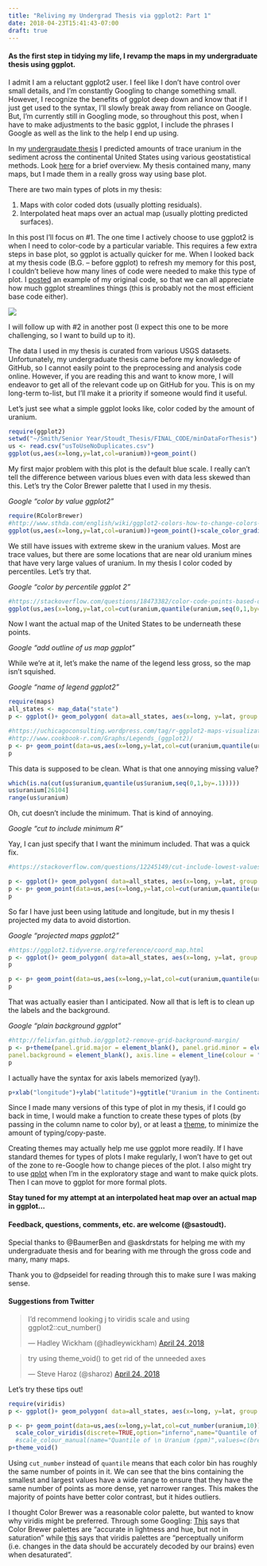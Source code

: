 ```yaml
---
title: "Reliving my Undergrad Thesis via ggplot2: Part 1"
date: 2018-04-23T15:41:43-07:00
draft: true
---
```


#### As the first step in tidying my life, I revamp the maps in my undergraduate thesis using ggplot.

I admit I am a reluctant ggplot2 user. I feel like I don't have control over small details, and I'm constantly Googling to change something small. However, I recognize the benefits of ggplot deep down and know that if I just get used to the syntax, I'll slowly break away from reliance on Google. But, I'm currently still in Googling mode, so throughout this post, when I have to make adjustments to the basic ggplot, I include the phrases I Google as well as the link to the help I end up using.


In my [undergraudate thesis](https://scholarworks.smith.edu/theses/1588/) I predicted amounts of trace uranium in the sediment across the continental United States using various geostatistical methods. Look [here](http://www.geocomputation.org/2015/papers/GC15_78.pdf) for a brief overview. My thesis contained many, many maps, but I made them in a really gross way using base plot. 


There are two main types of plots in my thesis: 

1. Maps with color coded dots (usually plotting residuals).
2. Interpolated heat maps over an actual map (usually plotting predicted surfaces).

In this post I'll focus on #1. The one time I actively choose to use ggplot2 is when I need to color-code by a particular variable. This requires a few extra steps in base plot, so ggplot is actually quicker for me. When I looked back at my thesis code (B.G. -- before ggplot) to refresh my memory for this post, I couldn't believe how many lines of code were needed to make this type of plot. I [posted](https://github.com/sastoudt/sastoudt.github.io/blob/master/_posts/scratchCode/thesisMap_original.R) an example of my original code, so that we can all appreciate how much ggplot streamlines things (this is probably not the most efficient base code either).

![ ](https://media.giphy.com/media/l41Ye7i203TfEADYs/giphy.gif)


I will follow up with #2 in another post (I expect this one to be more challenging, so I want to build up to it).

The data I used in my thesis is curated from various USGS datasets. Unfortunately, my undergraduate thesis came before my knowledge of GitHub, so I cannot easily point to the preprocessing and analysis code online. However, if you are reading this and want to know more, I will endeavor to get all of the relevant code up on GitHub for you. This is on my long-term to-list, but I'll make it a priority if someone would find it useful. 

Let's just see what a simple ggplot looks like, color coded by the amount of uranium.

```r
require(ggplot2)
setwd("~/Smith/Senior Year/Stoudt_Thesis/FINAL_CODE/minDataForThesis")
us <- read.csv("usToUseNoDuplicates.csv")
ggplot(us,aes(x=long,y=lat,col=uranium))+geom_point()
```

My first major problem with this plot is the default blue scale. I really can't tell the difference between various blues even with data less skewed than this. Let's try the Color Brewer palette that I used in my thesis.

*Google "color by value ggplot2"*

```r
require(RColorBrewer)
#http://www.sthda.com/english/wiki/ggplot2-colors-how-to-change-colors-automatically-and-manually
ggplot(us,aes(x=long,y=lat,col=uranium))+geom_point()+scale_color_gradientn(colours = c(brewer.pal(9, "YlOrRd"),"black"))
```

We still have issues with extreme skew in the uranium values. Most are trace values, but there are some locations that are near old uranium mines that have very large values of uranium. In my thesis I color coded by percentiles. Let's try that.

*Google "color by percentile ggplot 2"*

```r
#https://stackoverflow.com/questions/18473382/color-code-points-based-on-percentile-in-ggplot
ggplot(us,aes(x=long,y=lat,col=cut(uranium,quantile(uranium,seq(0,1,by=.1)),include.lowest=T)))+geom_point()+scale_colour_manual(values=c(brewer.pal(9, "YlOrRd"),"black"))
```

Now I want the actual map of the United States to be underneath these points.

*Google "add outline of us map ggplot"*

While we're at it, let's make the name of the legend less gross, so the map isn't squished.

*Google "name of legend ggplot2"*

```r
require(maps)
all_states <- map_data("state")
p <- ggplot()+ geom_polygon( data=all_states, aes(x=long, y=lat, group = group),colour="black", fill="white" )
```

```r
#https://uchicagoconsulting.wordpress.com/tag/r-ggplot2-maps-visualization/
#http://www.cookbook-r.com/Graphs/Legends_(ggplot2)/
p <- p+ geom_point(data=us,aes(x=long,y=lat,col=cut(uranium,quantile(uranium,seq(0,1,by=.1)))))+geom_point()+scale_colour_manual(name="Quantile of \n Uranium (ppm)",values=c(brewer.pal(9, "YlOrRd"),"black"))
p
```

This data is supposed to be clean. What is that one annoying missing value?

```r
which(is.na(cut(us$uranium,quantile(us$uranium,seq(0,1,by=.1)))))
us$uranium[26104]
range(us$uranium)
```

Oh, cut doesn't include the minimum. That is kind of annoying.

*Google "cut to include minimum R"*

Yay, I can just specify that I want the minimum included. That was a quick fix.

```r
#https://stackoverflow.com/questions/12245149/cut-include-lowest-values

p <- ggplot()+ geom_polygon( data=all_states, aes(x=long, y=lat, group = group),colour="black", fill="white" )
p <- p+ geom_point(data=us,aes(x=long,y=lat,col=cut(uranium,quantile(uranium,seq(0,1,by=.1)),include.lowest=T)))+geom_point()+scale_colour_manual(name="Quantile of \n Uranium (ppm)",values=c(brewer.pal(9, "YlOrRd"),"black"))
p
```

So far I have just been using latitude and longitude, but in my thesis I projected my data to avoid distortion. 

*Google "projected maps ggplot2"*

```r
#https://ggplot2.tidyverse.org/reference/coord_map.html
p <- ggplot()+ geom_polygon( data=all_states, aes(x=long, y=lat, group = group),colour="black", fill="white" )+coord_map("lambert", parameters = c(c(33,45)))
p
```

```r
p <- p+ geom_point(data=us,aes(x=long,y=lat,col=cut(uranium,quantile(uranium,seq(0,1,by=.1)),include.lowest=T)))+geom_point()+scale_colour_manual(name="Quantile of \n Uranium (ppm)",values=c(brewer.pal(9, "YlOrRd"),"black"))
p

```

That was actually easier than I anticipated. Now all that is left is to clean up the labels and the background.

*Google "plain background ggplot"*

```r
#http://felixfan.github.io/ggplot2-remove-grid-background-margin/
p <- p+theme(panel.grid.major = element_blank(), panel.grid.minor = element_blank(),
panel.background = element_blank(), axis.line = element_line(colour = "black"))
p
```

I actually have the syntax for axis labels memorized (yay!).

```r
p+xlab("longitude")+ylab("latitude")+ggtitle("Uranium in the Continental United States")
```

Since I made many versions of this type of plot in my thesis, if I could go back in time, I would make a function to create these types of plots (by passing in the column name to color by), or at least a [theme](http://joeystanley.com/blog/custom-themes-in-ggplot2), to minimize the amount of typing/copy-paste.

Creating themes may actually help me use ggplot more readily. If I have standard themes for types of plots I make regularly, I won't have to get out of the zone to re-Google how to change pieces of the plot. I also might try to use [qplot](http://www.sthda.com/english/wiki/qplot-quick-plot-with-ggplot2-r-software-and-data-visualization) when I'm in the exploratory stage and want to make quick plots. Then I can move to ggplot for more formal plots. 

**Stay tuned for my attempt at an interpolated heat map over an actual map in ggplot...**

#### Feedback, questions, comments, etc. are welcome (@sastoudt).

Special thanks to @BaumerBen and @askdrstats for helping me with my undergraduate thesis and for bearing with me through the gross code and many, many maps. 

Thank you to @dpseidel for reading through this to make sure I was making sense.

#### Suggestions from Twitter

<blockquote class="twitter-tweet" data-lang="en"><p lang="en" dir="ltr">I’d recommend looking j to viridis scale and using ggplot2::cut_number()</p>&mdash; Hadley Wickham (@hadleywickham) <a href="https://twitter.com/hadleywickham/status/988901594371473409?ref_src=twsrc%5Etfw">April 24, 2018</a></blockquote>
<script async src="https://platform.twitter.com/widgets.js" charset="utf-8"></script>

<blockquote class="twitter-tweet" data-lang="en"><p lang="en" dir="ltr">try using theme_void() to get rid of the unneeded axes</p>&mdash; Steve Haroz (@sharoz) <a href="https://twitter.com/sharoz/status/988902375510433792?ref_src=twsrc%5Etfw">April 24, 2018</a></blockquote>
<script async src="https://platform.twitter.com/widgets.js" charset="utf-8"></script>

Let's try these tips out!

```r
require(viridis)
p <- ggplot()+ geom_polygon( data=all_states, aes(x=long, y=lat, group = group),colour="black", fill="white" )+coord_map("lambert", parameters = c(c(33,45)))

p <- p+ geom_point(data=us,aes(x=long,y=lat,col=cut_number(uranium,10)))+geom_point()+
  scale_color_viridis(discrete=TRUE,option="inferno",name="Quantile of \n Uranium (ppm)")
  #scale_colour_manual(name="Quantile of \n Uranium (ppm)",values=c(brewer.pal(9, "YlOrRd"),"black"))
p+theme_void()
```

Using `cut_number` instead of `quantile` means that each color bin has roughly the same number of points in it. We can see that the bins containing the smallest and largest values have a wide range to ensure that they have the same number of points as more dense, yet narrower ranges. This makes the majority of points have better color contrast, but it hides outliers. 

I thought Color Brewer was a reasonable color palette, but wanted to know why viridis might be preferred. Through some Googling: [This](https://earthobservatory.nasa.gov/blogs/elegantfigures/2013/08/05/subtleties-of-color-part-1-of-6/) says that Color Brewer palettes are "accurate in lightness and hue, but not in saturation" while [this](https://rud.is/b/2015/07/20/using-the-new-viridis-colormap-in-r-thanks-to-simon-garnier/) says that viridis palettes are "perceptually uniform (i.e. changes in the data should be accurately decoded by our brains) even when desaturated".
